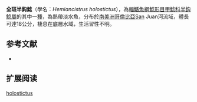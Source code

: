 {{Speciesbox
| name = 全斑半鈎鯰
| image = 
| image_width = 250px
| image_caption = 
| status = NE
| status_system = IUCN3.1
| genus = Hemiancistrus
| species = holostictus
| authority = {{le|查爾斯·塔特·里根|Charles Tate Regan|Regan}}, 1913
| synonyms = 
}} 
'''全斑半鈎鯰'''（學名：''Hemiancistrus holostictus''），為[[輻鰭魚綱|輻鰭魚綱]][[鯰形目|鯰形目]][[甲鯰科|甲鯰科]][[半鈎鯰屬|半鈎鯰屬]]的其中一[[種|種]]，為熱帶淡水魚，分布於[[南美洲|南美洲]][[哥倫比亞|哥倫比亞]]San Juan河流域，體長可達18公分，棲息在底層水域，生活習性不明。

==参考文献==
*{{FishBase_species|genus=Hemiancistrus|species=holostictus|year=2014|month=11}}

== 扩展阅读 ==
{{refbegin}}
{{wikispecies-inline|Hemiancistrus holostictus|全斑半鈎鯰}}
{{refend}}
{{Taxonbar|from=Q6413242}}

[[Category:半鈎鯰屬|holostictus]]